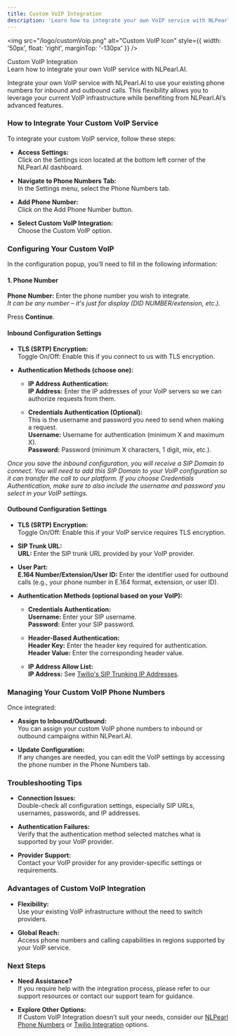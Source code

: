 ```yaml
---
title: Custom VoIP Integration
description: 'Learn how to integrate your own VoIP service with NLPearl.AI.'
---
```


<img
  src="/logo/customVoip.png"
  alt="Custom VoIP Icon"
  style={{ width: '50px', float: 'right', marginTop: '-130px' }}
/>

Custom VoIP Integration  
Learn how to integrate your own VoIP service with NLPearl.AI.

Integrate your own VoIP service with NLPearl.AI to use your existing phone numbers for inbound and outbound calls. This flexibility allows you to leverage your current VoIP infrastructure while benefiting from NLPearl.AI’s advanced features.

### How to Integrate Your Custom VoIP Service

To integrate your custom VoIP service, follow these steps:

- **Access Settings:**  
  Click on the Settings icon located at the bottom left corner of the NLPearl.AI dashboard.

- **Navigate to Phone Numbers Tab:**  
  In the Settings menu, select the Phone Numbers tab.

- **Add Phone Number:**  
  Click on the Add Phone Number button.

- **Select Custom VoIP Integration:**  
  Choose the Custom VoIP option.  

### Configuring Your Custom VoIP

In the configuration popup, you’ll need to fill in the following information:

#### 1. Phone Number

**Phone Number:** Enter the phone number you wish to integrate.  
*It can be any number – it's just for display (DID NUMBER/extension, etc.).*  

Press **Continue**.

#### Inbound Configuration Settings

- **TLS (SRTP) Encryption:**  
  Toggle On/Off: Enable this if you connect to us with TLS encryption.

- **Authentication Methods (choose one):**

  - **IP Address Authentication:**  
    **IP Address:** Enter the IP addresses of your VoIP servers so we can authorize requests from them.

  - **Credentials Authentication (Optional):**  
    This is the username and password you need to send when making a request.  
    **Username:** Username for authentication (minimum X and maximum X).  
    **Password:** Password (minimum X characters, 1 digit, mix, etc.).

*Once you save the inbound configuration, you will receive a SIP Domain to connect. You will need to add this SIP Domain to your VoIP configuration so it can transfer the call to our platform. If you choose Credentials Authentication, make sure to also include the username and password you select in your VoIP settings.*


#### Outbound Configuration Settings

- **TLS (SRTP) Encryption:**  
  Toggle On/Off: Enable this if your VoIP service requires TLS encryption.

- **SIP Trunk URL:**  
  **URL:** Enter the SIP trunk URL provided by your VoIP provider.

- **User Part:**  
  **E.164 Number/Extension/User ID:** Enter the identifier used for outbound calls (e.g., your phone number in E.164 format, extension, or user ID).

- **Authentication Methods (optional based on your VoIP):**

  - **Credentials Authentication:**  
    **Username:** Enter your SIP username.  
    **Password:** Enter your SIP password.

  - **Header-Based Authentication:**  
    **Header Key:** Enter the header key required for authentication.  
    **Header Value:** Enter the corresponding header value.

  - **IP Address Allow List:**  
    **IP Address:** See [Twilio's SIP Trunking IP Addresses](https://www.twilio.com/docs/sip-trunking/ip-addresses).

### Managing Your Custom VoIP Phone Numbers

Once integrated:

- **Assign to Inbound/Outbound:**  
  You can assign your custom VoIP phone numbers to inbound or outbound campaigns within NLPearl.AI.

- **Update Configuration:**  
  If any changes are needed, you can edit the VoIP settings by accessing the phone number in the Phone Numbers tab.

### Troubleshooting Tips

- **Connection Issues:**  
  Double-check all configuration settings, especially SIP URLs, usernames, passwords, and IP addresses.

- **Authentication Failures:**  
  Verify that the authentication method selected matches what is supported by your VoIP provider.

- **Provider Support:**  
  Contact your VoIP provider for any provider-specific settings or requirements.

### Advantages of Custom VoIP Integration

- **Flexibility:**  
  Use your existing VoIP infrastructure without the need to switch providers.

- **Global Reach:**  
  Access phone numbers and calling capabilities in regions supported by your VoIP service.

### Next Steps

- **Need Assistance?**  
  If you require help with the integration process, please refer to our support resources or contact our support team for guidance.

- **Explore Other Options:**  
  If Custom VoIP Integration doesn’t suit your needs, consider our [NLPearl Phone Numbers](/pages/nlpearl_phones) or [Twilio Integration](/pages/twilio_integration) options.
